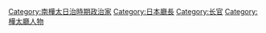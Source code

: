 [[Category:南樺太日治時期政治家|Category:南樺太日治時期政治家]]
[[Category:日本廳長|Category:日本廳長]]
[[Category:长官|Category:长官]]
[[Category:樺太廳人物|Category:樺太廳人物]]